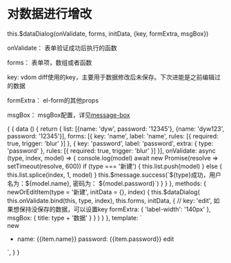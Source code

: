 
<Meta title="$dataDialog" />

# 对数据进行增改

this.$dataDialog(onValidate, forms, initData, {key, formExtra, msgBox})

onValidate： 表单验证成功后执行的函数

forms： 表单项，数组或者函数

key: vdom diff使用的key，主要用于数据修改后未保存。下次进能是之前编辑过的数据

formExtra： el-form的其他props

msgBox： msgBox配置，详见[message-box](https://element.eleme.cn/#/zh-CN/component/message-box)

<Preview>
  <Story name="$dataDialog">
  {
    {
      data () {
          return {
              list: [{name: 'dyw', password: '12345'}, {name: 'dyw123', password: '12345'}],
              forms: [{
                    key: 'name',
                    label: 'name',
                    rules: [{
                        required: true, trigger: 'blur'
                    }]
                }, {
                    key: 'password',
                    label: 'password',
                    extra: {
                        type: 'password'
                    },
                    rules: [{
                        required: true, trigger: 'blur'
                    }]
                }],
                onValidate: async (type, index, model) => {
                    console.log(model)
                    await new Promise(resolve => setTimeout(resolve, 600))
                    if (type === '新建') {
                        this.list.push(model)
                    } else {
                        this.list.splice(index, 1, model)
                    }
                    this.$message.success(`${type}成功，用户名为：${model.name}, 密码为： ${model.password}`)
                }
          }
      },
      methods: {
        newOrEditItem(type = '新建', initData = {}, index) {
            this.$dataDialog(
                this.onValidate.bind(this, type, index),
                this.forms,
                initData,
                {
                    // key: 'edit', 如果想保持没保存的数据，可以设置key
                    formExtra: {
                        'label-width': '140px'
                    },
                    msgBox: {
                        title: type + '数据'
                    }
                }
            )
        }
      },
      template: `
        <div>
            <el-button @click="newOrEditItem()" >new</el-button>
            <ul>
                <li v-for="(item, index) in list">
                    name: {{item.name}} password: {{item.password}}
                    <el-button @click="newOrEditItem('修改', item, index)" >edit</el-button>
                </li>
            </ul>
        </div>
      `,
    }
  }
  </Story>
</Preview>